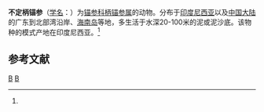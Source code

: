 {{Speciesbox
| genus = Oestergrenia
| species = incerta
| authority = (Ludwig, 1875)<ref name='id12740'>{{cite web| url =http://www.bioinfo.cn/db05/BjdwSpecies.php?action=view&id=12740| title =不定柄锚参| work =《中国动物物种编目数据库》| publisher =中国科学院微生物研究所| author =中国科学院动物研究所| accessdate =2009-04-28| deadurl =yes| archiveurl =https://web.archive.org/web/20160305105443/http://www.bioinfo.cn/db05/BjdwSpecies.php?action=view&id=12740| archivedate =2016-03-05}}</ref>
}}

'''不定柄锚参'''（[[学名|学名]]：{{lang|la|''Oestergrenia incerta''}}）为[[锚参科|锚参科]][[柄锚参属|柄锚参属]]的动物。分布于[[印度尼西亚|印度尼西亚]]以及[[中国大陆|中国大陆]]的广东到北部湾沿岸、[[海南岛|海南岛]]等地，多生活于水深20-100米的泥或泥沙底。该物种的模式产地在印度尼西亚。<ref name='id12740'/>

== 参考文献 ==
{{reflist}}

{{taxonbar}}

[[Category:1875年描述的动物|B]]
[[Category:柄锚参属|B]]


{{海参小作品}}